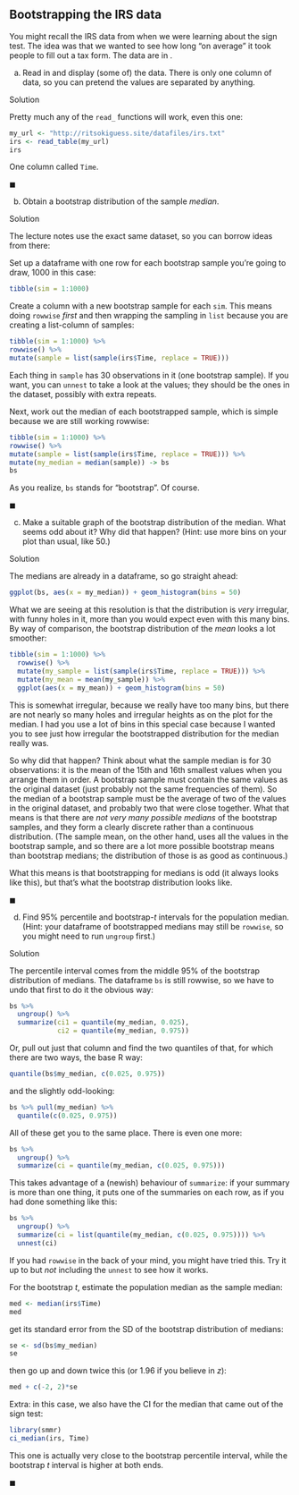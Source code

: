 ## Bootstrapping the IRS data

 You might recall the IRS data from when we were learning about the sign test. The idea was that we wanted to see how long "on average" it took people to fill out a tax form. The data are in \url{http://ritsokiguess.site/datafiles/irs.txt}.



(a) Read in and display (some of) the data. There is only one column of data, so you can pretend the values are separated by anything.

Solution


Pretty much any of the `read_` functions will work, even this one:

```r
my_url <- "http://ritsokiguess.site/datafiles/irs.txt"
irs <- read_table(my_url)
irs
```

One column called `Time`.


$\blacksquare$


(b) Obtain a bootstrap distribution of the sample *median*.

Solution


The lecture notes use the exact same dataset, so you can borrow ideas from there:

Set up a dataframe with one row for each bootstrap sample you're going to draw, 1000 in this case:

```r
tibble(sim = 1:1000)
```

Create a column with a new bootstrap sample for each `sim`. This means doing `rowwise` *first* and then wrapping the sampling in `list` because you are creating a list-column of samples:

```r
tibble(sim = 1:1000) %>% 
rowwise() %>% 
mutate(sample = list(sample(irs$Time, replace = TRUE)))
```

Each thing in `sample` has 30 observations in it (one bootstrap sample). If you want, you can `unnest` to take a look at the values; they should be the ones in the dataset, possibly with extra repeats.

Next, work out the median of each bootstrapped sample, which is simple because we are still working rowwise:

```r
tibble(sim = 1:1000) %>% 
rowwise() %>% 
mutate(sample = list(sample(irs$Time, replace = TRUE))) %>% 
mutate(my_median = median(sample)) -> bs
bs
```

As you realize, `bs` stands for "bootstrap". Of course.


$\blacksquare$


(c) Make a suitable graph of the bootstrap distribution of the median. What seems odd about it? Why did that happen? (Hint: use more bins on your plot than usual, like 50.)

Solution


The medians are already in a dataframe, so go straight ahead:

```r
ggplot(bs, aes(x = my_median)) + geom_histogram(bins = 50)
```

What we are seeing at this resolution is that the distribution is *very* irregular, with funny holes in it, more than you would expect even with this many bins. By way of comparison, the bootstrap distribution of the *mean* looks a lot smoother:

```r
tibble(sim = 1:1000) %>% 
  rowwise() %>% 
  mutate(my_sample = list(sample(irs$Time, replace = TRUE))) %>% 
  mutate(my_mean = mean(my_sample)) %>% 
  ggplot(aes(x = my_mean)) + geom_histogram(bins = 50)
```
This is somewhat irregular, because we really have too many bins, but there are not nearly so many holes and irregular heights as on the plot for the median. I had you use a lot of bins in this special case because I wanted you to see just how irregular the bootstrapped distribution for the median really was.

So why did that happen? Think about what the sample median is for 30 observations: it is the mean of the 15th and 16th smallest values when you arrange them in order. A bootstrap sample must contain the same values as the original dataset (just probably not the same frequencies of them). So the median of a bootstrap sample must be the average of two of the values in the original dataset, and probably two that were close together. What that means is that there are *not very many possible medians* of the bootstrap samples, and they form a clearly discrete rather than a continuous distribution. (The sample mean, on the other hand, uses all the values in the bootstrap sample, and so there are a lot more possible bootstrap means than bootstrap medians; the distribution of those is as good as continuous.)

What this means is that bootstrapping for medians is odd (it always looks like this), but that's what the bootstrap distribution looks like.


$\blacksquare$


(d) Find 95% percentile and bootstrap-$t$ intervals for the population median. (Hint: your dataframe of bootstrapped medians may still be `rowwise`, so you might need to run `ungroup` first.)

Solution


The percentile interval comes from the middle 95% of the bootstrap distribution of medians. The dataframe `bs` is still rowwise, so we have to undo that first to do it the obvious way:

```r
bs %>% 
  ungroup() %>% 
  summarize(ci1 = quantile(my_median, 0.025),
            ci2 = quantile(my_median, 0.975))
```

Or, pull out just that column and find the two quantiles of that, for which there are two ways, the base R way:

```r
quantile(bs$my_median, c(0.025, 0.975))
```

and the slightly odd-looking:

```r
bs %>% pull(my_median) %>% 
  quantile(c(0.025, 0.975))
```

All of these get you to the same place. There is even one more:

```r
bs %>% 
  ungroup() %>% 
  summarize(ci = quantile(my_median, c(0.025, 0.975)))
```

This takes advantage of a (newish) behaviour of `summarize`: if your summary is more than one thing, it puts one of the summaries on each row, as if you had done something like this:

```r
bs %>% 
  ungroup() %>% 
  summarize(ci = list(quantile(my_median, c(0.025, 0.975)))) %>% 
  unnest(ci)  
```

If you had `rowwise` in the back of your mind, you might have tried this. Try it up to but *not* including the `unnest` to see how it works.

For the bootstrap $t$, estimate the population median as the sample median:

```r
med <- median(irs$Time)
med
```

get its standard error from the SD of the bootstrap distribution of medians:

```r
se <- sd(bs$my_median)
se
```

then go up and down twice this (or 1.96 if you believe in $z$): 

```r
med + c(-2, 2)*se
```

Extra: in this case, we also have the CI for the median that came out of the sign test:

```r
library(smmr)
ci_median(irs, Time)
```

This one is actually very close to the bootstrap percentile interval, while the bootstrap $t$ interval is higher at both ends.


$\blacksquare$



